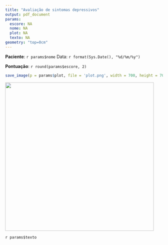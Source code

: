 ```yaml
---
title: "Avaliação de sintomas depressivos"
output: pdf_document
params:
  escore: NA
  nome: NA
  plot: NA
  texto: NA
geometry: "top=0cm"
---
```


**Paciente**: `r params$nome` \hfill Data: `r format(Sys.Date(), "%d/%m/%y")`

**Pontuação**: `r round(params$escore, 2)`

```r
save_image(p = params$plot, file = 'plot.png', width = 700, height = 700, scale = 2)
```

![](plot.png){width=475px}

`r params$texto`


